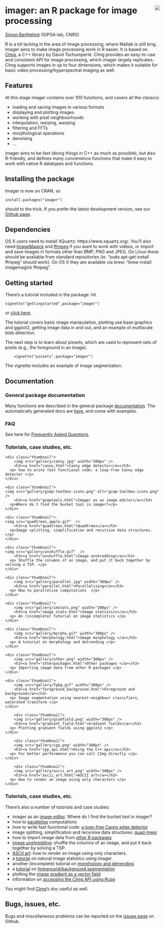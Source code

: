 <!-- --- -->
<!-- title: "imager: an R package for image processing" -->
<!-- --- -->

<div id="header">
<p><img src="warped_parrots_small.png" style="float: right; margin-left: 20px;" /></p>
<h1 class="title">imager: an R package for image processing</h1>

</div>


[Simon Barthelmé](http://sites.google.com/site/simonbarthelme) (GIPSA-lab, CNRS) 

<!-- <img src="warped_parrots_small.png" style="float: right; margin-left: 20px;" /> -->


R is a bit lacking in the area of image processing, where Matlab is still king. Imager aims to make image processing work in R easier. It is based on [CImg](http://cimg.sourceforge.net/), a C++ library by David Tschumperlé. CImg provides an easy-to-use and consistent API for image processing, which imager largely replicates. CImg supports images in up to four dimensions, which makes it suitable for basic video processing/hyperspectral imaging as well. 

## Features

At this stage imager contains over 100 functions, and covers all the classics:

- loading and saving images in various formats
- displaying and plotting images
- working with pixel neighbourhoods 
- interpolation, resizing, warping
- filtering and FFTs
- morphological operations 
- denoising 
- ... 

imager aims to be fast (doing things in C++ as much as possible), but also R-friendly, and defines many convenience functions that make it easy to work with native R datatypes and functions. 

## Installing the package

Imager is now on CRAN, so

	install.packages("imager")

should to the trick. If you prefer the latest development version, see our [Github page](https://www.github.com/dahtah/imager). 

## Dependencies

OS X users need to install XQuartz: https://www.xquartz.org/. You'll also need [ImageMagick](http://www.imagemagick.org/script/binary-releases.php) and [ffmpeg](http://ffmpeg.org/download.html) if you want to work with videos, or import and save images in formats other than BMP, PNG and JPEG. On Linux these should be available from standard repositories (ie. "sudo apt-get install ffmpeg" should work). On OS X they are available via brew: "brew install imagemagick ffmpeg". 

## Getting started 

There's a tutorial included in the package:  hit

	vignette("gettingstarted",package="imager")

or [click here](gettingstarted.html).

The tutorial covers basic image manipulation, plotting use base graphics and ggplot2, getting image data in and out, and an example of multiscale blob detection.

The next step is to learn about pixsets, which are used to represent sets of pixels (e.g., the foreground in an image).

		vignette("pixsets",package="imager")

The vignette includes an example of image segmentation. 


## Documentation

### General package documentation 

Many functions are described in the general package [documentation](imager.html). The automatically generated docs are [here](https://cran.r-project.org/web/packages/imager/imager.pdf), and come with examples. 

### FAQ

See here for [Frequently Asked Questions](FAQ.html). 

### Tutorials, case studies, etc. 

<!--html_preserve-->
<div class="row">

<div class = "col-sm-6 col-md-3">

    <div class="thumbnail">
		<img src="gallery/canny.jpg" width="300px" />
        <h3><a href="canny.html">Canny edge detector</a></h3>
      <p> how to write fast functional code: a loop-free Canny edge detector </p>
    </div>
</div>

<div class = "col-sm-6 col-md-3">

  	<div class="thumbnail">
	<img src="gallery/gimp-toolbox-icons.png" alt="gimp-toolbox-icons.png" />
        <h3><a href="gimptools.html">Imager as an image editor</a></h3>
      <p>Where do I find the bucket tool in imager?</p>
    </div>
</div>

<div class = "col-sm-6 col-md-3">

  	<div class="thumbnail">
	<img src="quadtrees_apple.gif"  />
        <h3><a href="quadtrees.html">Quadtrees</a></h3>
      <p>Image splitting, simplification and recursive data structures.</p>
    </div>
</div>


<div class = "col-sm-6 col-md-3">

  	<div class="thumbnail">
	<img src="gallery/unshuffle.gif"  />
        <h3><a href="unshuffle.html">Image unshredding</a></h3>
      <p> Shuffle the columns of an image, and put it back together by solving a TSP. </p>
    </div>
</div>

</div>
<div class="row">

<div class = "col-sm-6 col-md-3">

    <div class="thumbnail">
		<img src="gallery/parallel.jpg" width="300px" />
        <h3><a href="parallel.html">Parallelising</a></h3>
      <p> How to parallelise computations  </p>
    </div>
</div>
	

<div class = "col-sm-6 col-md-3">

    <div class="thumbnail">
		<img src="gallery/imstats.png" width="300px" />
        <h3><a href="image_stats.html">Image statistics</a></h3>
      <p> An (incomplete) tutorial on image statistics </p>
    </div>
</div>

<div class = "col-sm-6 col-md-3">

    <div class="thumbnail">
		<img src="gallery/morpho.gif" width="300px" />
        <h3><a href="morphology.html">Image morphology </a></h3>
      <p> A tutorial on morphology and detrending </p>
    </div>
</div>

<div class = "col-sm-6 col-md-3">
    <div class="thumbnail">
		<img src="gallery/other.png" width="300px" />
        <h3><a href="otherpackages.html">Other packages </a></h3>
      <p> Importing image data from other R packages </p>
    </div>
</div>

</div>

<div class="row">

<div class = "col-sm-6 col-md-3">

    <div class="thumbnail">
		<img src="gallery/fgbg.gif" width="300px" />
        <h3><a href="foreground_background.html">Foreground and background</a></h3>
      <p> Image segmentation using nearest-neighbour classifiers, watershed transform </p>
    </div>

</div>

<div class = "col-sm-6 col-md-3">
	    <div class="thumbnail">
		<img src="gallery/gradfield.png" width="300px" />
        <h3><a href="gradient_field.html">Gradient fields</a></h3>
      <p> Plotting gradient fields using ggplot2 </p>
    </div>

</div>

<div class = "col-sm-6 col-md-3">
	    <div class="thumbnail">
		<img src="gallery/cpp.png" width="300px" />
        <h3><a href="cpp_api.html">Using the C++ api</a></h3>
      <p> For better performance you can call CImg directly </p>
    </div>

</div>

<div class = "col-sm-6 col-md-3">
	    <div class="thumbnail">
		<img src="gallery/ascii_art.png" width="300px" />
        <h3><a href="ascii_art.html">ASCII art</a></h3>
      <p> How to render an image using only characters </p>
    </div>

</div>


</div>
<!--/html_preserve-->


### Tutorials, case studies, etc. 

There's also a number of tutorials and case studies:

- imager as an [image editor](gimptools.html). Where do I find the bucket tool in imager?
- how to [parallelise](parallel.html) computations 
- how to write fast functional code: [a loop-free Canny edge detector](canny.html)
- image splitting, simplification and recursive data structures: [quad-trees](quadtrees.html)
- how to import image data from [other R packages](otherpackages.html)
- [image unshredding](unshuffle.html): shuffle the columns of an image, and put it back together by solving a TSP. 
- [ASCII art](ascii_art.html): how to render an image using only characters. 
- a [tutorial](image_stats.html) on natural image statistics using imager
- another (incomplete) tutorial on [morphology and detrending](morphology.html)
- a [tutorial](foreground_background.html) on [foreground/background segmentation](http://opensource.graphics/how-to-code-a-nice-user-guided-foreground-extraction-algorithm/)
- plotting the [image gradient as a vector field](gradient_field.html)
- information on [accessing the CImg API using Rcpp](cpp_api.html)

You might find [CImg](http://cimg.eu/)'s doc useful as well. 

## Bugs, issues, etc.

Bugs and miscellaneous problems can be reported on the [issues page](https://github.com/dahtah/imager/issues) on Github. 
